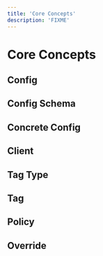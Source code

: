 ```yaml
---
title: 'Core Concepts'
description: 'FIXME'
---
```


# Core Concepts

## Config

## Config Schema

## Concrete Config

## Client

## Tag Type

## Tag

## Policy

## Override
